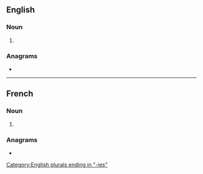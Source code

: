 ==English==

===Noun===
{{head|en|noun form}}

# {{plural of|en|satrapy}}

===Anagrams===
* {{anagrams|en|a=aaeiprsst|asperitas|aspirates|parasites|pastieras}}

[[Category:English plurals ending in "-ies"]]

----

==French==

===Noun===
{{head|fr|noun form|g=f}}

# {{plural of|fr|satrapie}}

===Anagrams===
* {{anagrams|fr|parasites}}